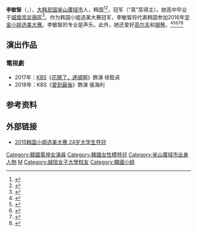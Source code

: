 {{藝人
|姓名 = 李敏智
|類型 = 女演員
|圖片 =
|圖片尺寸 = 
|圖片簡介 = 
|本名 = 
|外文名 = 이민지 
|外文 = ko
|羅馬拼音 = Lee Min Ji
|英文名 =
|暱稱 =
|其他藝名 = 
|國籍 = {{KOR}}
|出生日期 = {{birth_date_and_age|1991|5|10}}
|出生地點 = {{KOR}}[[釜山廣域市|釜山廣域市]]
|宗教信仰 = 
|配偶 = 
|語言 = [[韓語|韓語]]
|職業 = [[演員|演員]]
|教育程度 = 誠信女子大學
|出道作品 = 
|出道日期 = 2015年
|代表作品 = 
|活躍年代 =
|唱片公司 = 
|經紀公司 = Dreamstone Entertainment
|相關團體 = 
|網站 = 
}}

{{Infobox Korean name| image= | hangul=이민지 | hanja=李敏智 | rr=Lee Min-Ji| mr=I Min-ji}}
'''李敏智'''（{{lang-ko|이민지}}，{{bd|1991年|5月10日}}），[[大韩民国|大韩民国]][[釜山廣域市|釜山廣域市]]人，韩国{{link-ko|诚信女子大学|성신여자대학교}}<ref>{{cite news|title=MISS KOREA 2015 LEE MINJI 이민지; ACTRESS LEE YOUNGAE AS JUDGE|url=http://www.sporela.com/index.php/latest-entertainment-news/1507-miss-korea-2015-lee-minji|accessdate=2015-07-11|agency=Singapore La|date=2015-07-11|language=en|archive-url=https://web.archive.org/web/20150712180643/http://www.sporela.com/index.php/latest-entertainment-news/1507-miss-korea-2015-lee-minji|archive-date=2015-07-12|dead-url=yes}}</ref><ref>{{cite news|title=Lee Min-ji crowned Miss Korea 2015|url=http://www.koreatimesus.com/lee-min-ji-crowned-miss-korea-2015/|accessdate=2015-07-11|agency=The Korea Times|date=2015-07-11|language=en|archive-date=2020-09-21|archive-url=https://web.archive.org/web/20200921001544/http://www.koreatimesus.com/lee-min-ji-crowned-miss-korea-2015/|dead-url=no}}</ref>，{{link-ko|2015年韩国小姐选美大赛|2015년 미스코리아}}冠军（“真”奖得主）。她高中毕业于[[城南市|城南市]][[盆唐區|盆唐區]]{{link-ko|桂園藝術高等學校|계원예술고등학교}}<ref>{{cite news|title=미스코리아 진 이민지, 우월미모 자랑하는 셀카 '미스코리아 진 다운 외모'|url=http://www.g-enews.com/ko-kr/view.php?ud=201507110908056801898_1|accessdate=2015-07-11|agency=글로벌이코노믹|date=2015-07-11|language=ko|archive-date=2016-03-04|archive-url=https://web.archive.org/web/20160304202848/http://www.g-enews.com/ko-kr/view.php?ud=201507110908056801898_1|dead-url=no}}</ref>。作为韩国小姐选美大赛冠军，李敏智将代表韩国参加2016年[[宇宙小姐选美大赛|宇宙小姐选美大赛]]。李敏智的专业是声乐。此外，她还爱好[[高尔夫|高尔夫]]和[[钢琴|钢琴]]。<ref>{{cite news|title=미스코리아 이민지, 성신여대 성악 전공자다운 각오|url=http://sports.donga.com/3/all/20150711/72415375/2|accessdate=2015-07-11|agency=동아|date=2015-07-11|language=ko|archive-date=2018-08-08|archive-url=https://web.archive.org/web/20180808043300/http://sports.donga.com/3/all/20150711/72415375/2|dead-url=no}}</ref><ref>{{cite news|title=2015韩国小姐选美大赛 24岁大学生夺冠|url=http://slide.news.sina.com.cn/w/slide_1_2841_86395.html|accessdate=2015-07-11|agency=新浪|date=2015-07-11|archive-date=2018-08-08|archive-url=https://web.archive.org/web/20180808043318/http://slide.news.sina.com.cn/w/slide_1_2841_86395.html|dead-url=no}}</ref><ref>{{cite news|title='2015 미스코리아' 진(眞), 미스경기 이민지|url=http://m.mt.co.kr/renew/view.html?no=2015071021295642755&ca=|accessdate=2015-07-11|agency=MONEYTODAY|date=2015-07-11|language=ko|archive-date=2016-03-04|archive-url=https://web.archive.org/web/20160304114546/http://m.mt.co.kr/renew/view.html?no=2015071021295642755&ca=|dead-url=no}}</ref><ref>{{cite news|title=미스코리아 진(眞) 이민지,'우아한 비키니 자태'  [출처] 본 기사는 조선닷컴에서 작성된 기사 입니다|url=http://news.chosun.com/site/data/html_dir/2015/07/11/2015071100132.html|accessdate=2015-07-11|agency=chosun|date=2015-07-11|language=ko|archive-date=2018-08-08|archive-url=https://web.archive.org/web/20180808073148/http://news.chosun.com/site/data/html_dir/2015/07/11/2015071100132.html|dead-url=no}}</ref><ref>{{cite news|title=미스코리아 이민지, 작년 진 김서연과 비키니 몸매 비교하니…"둘 다 어마어마하네~"|url=http://www.etoday.co.kr/news/section/newsview.php?idxno=1161024|accessdate=2015-07-11|date=2015-07-11|agency=etoday|language=ko|archive-date=2018-08-08|archive-url=https://web.archive.org/web/20180808043157/http://www.etoday.co.kr/news/section/newsview.php?idxno=1161024|dead-url=no}}</ref>

== 演出作品 ==
=== 電視劇 ===
*2017年：[[韓國放送公社|KBS]]《[[花開了，達順啊|花開了，達順啊]]》飾演 徐鉉貞
*2018年：KBS《[[愛到最後|愛到最後]]》飾演 張海利

== 参考资料 ==
{{reflist}}

== 外部链接 ==
* [http://slide.news.sina.com.cn/w/slide_1_2841_86395.html 2015韩国小姐选美大赛 24岁大学生夺冠] {{Wayback|url=http://slide.news.sina.com.cn/w/slide_1_2841_86395.html |date=20180808043318 }}

{{DEFAULTSORT:Lee Min Ji}}
[[Category:韓國電視女演員|Category:韓國電視女演員]]
[[Category:韓國女性模特兒|Category:韓國女性模特兒]]
[[Category:釜山廣域市出身人物|Category:釜山廣域市出身人物]]
[[Category:李姓|M]]
[[Category:誠信女子大學校友|Category:誠信女子大學校友]]
[[Category:韓國小姐|Category:韓國小姐]]